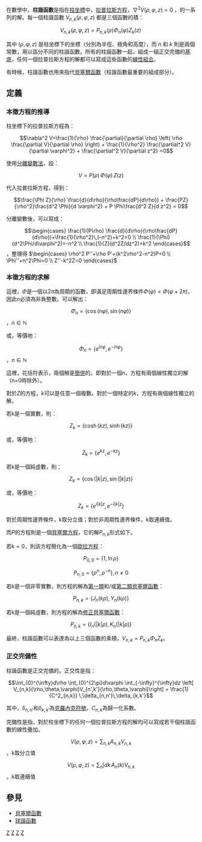 {{unreferenced|time=2014-03-21T16:18:11+00:00}}
{{NoteTA
|G1 = Math
}}

在數學中，'''柱諧函數'''是指在[[柱坐標|柱坐標]]中，[[拉普拉斯方程|拉普拉斯方程]]，<math>\nabla^2 V (\rho, \varphi, z) = 0</math> ，的一系列的解。每一個柱諧函數 <math>V_{n,k}(\rho,\varphi,z)</math> 都是三個函數的積：

:<math>V_{n,k}(\rho,\varphi,z)=P_{n,k}(\rho)\Phi_n(\varphi)Z_k(z)\,</math>

其中 <math>(\rho,\varphi,z)</math> 是柱坐標下的坐標（分別為半徑、極角和高度），而 ''n'' 和 ''k'' 則是兩個常數，用以區分不同的柱諧函數。所有的柱諧函數一起，組成一組正交完備的[[基底|基底]]，任何一個拉普拉斯方程的解都可以寫成這些函數的[[線性組合|線性組合]]。

有時候，柱諧函數也用來指代[[貝塞爾函數|貝塞爾函數]]（柱諧函數最重要的組成部分）。

== 定義 ==
=== 本徵方程的推導 ===
柱坐標下的拉普拉斯方程為：

:<math>\nabla^2 V=\frac{1}{\rho} \frac{\partial}{\partial \rho} \left( \rho \frac{\partial V}{\partial \rho} \right) + \frac{1}{\rho^2} \frac{\partial^2 V}{\partial \varphi^2} + \frac{\partial^2 V}{\partial z^2} =0</math>

使用[[分離變數法|分離變數法]]，設：

:<math>V=P(\rho)\,\Phi(\varphi)\,Z(z)</math>

代入拉普拉斯方程，得到：

:<math>
\frac{\Phi Z}{\rho} \frac{d}{d\rho}(\rho\frac{dP}{d\rho}) + \frac{PZ}{\rho^2}\frac{d^2 \Phi}{d \varphi^2} + P \Phi\frac{d^2 Z}{d z^2} = 0</math>

分離變數後，可以寫成：

:<math>\begin{cases}
\frac{1}{P\rho} \frac{d}{d\rho}(\rho\frac{dP}{d\rho})+\frac{1}{\rho^2}\,(-n^2)+k^2=0  \\
\frac{1}{\Phi}(d^2\Phi/d\varphi^2)=-n^2  \\
\frac{1}{Z}(d^2Z/dz^2)=k^2
\end{cases}</math>，整理得 <math>\begin{cases}
\rho^2 P''+\rho P'+(k^2\rho^2-n^2)P=0  \\
\Phi''+n^2\Phi=0  \\
Z''-k^2Z=0
\end{cases}</math>

=== 本徵方程的求解 ===
這裡，<math>\Phi</math>是一個以<math>2\pi</math>為周期的函數，即滿足周期性邊界條件<math>\Phi(\varphi) = \Phi(\varphi+2\pi)</math>，因此<math>n</math>必須為非負整數。可以解出：
:<math>\Phi_n = \{ \cos(n\varphi) , \sin(n\varphi) \}</math>，<math>n\in\mathbb{N}</math>

或，等價地：
:<math>\Phi_n = \{ e^{in\varphi} , e^{-in\varphi} \}</math>，<math>n\in\mathbb{N}</math>

這裡，花括符表示，兩個解是[[簡併|簡併]]的。即對於一個n，方程有兩個線性獨立的解（n=0時除外）。

對於<math>Z</math>的方程，<math>k</math>可以是任意一個複數。對於一個特定的<math>k</math>，方程有兩個線性獨立的解。

若k是一個實數，則：
:<math>Z_k = \{ \cosh(kz) , \sinh(kz) \}</math>

或，等價地：
:<math>Z_k = \{ e^{kz} , e^{-kz} \}</math>


若k是一個純虛數，則：
:<math>Z_k = \{ \cos(|k|z) , \sin(|k|z) \}</math>

或，等價地：
:<math>Z_k = \{ e^{i|k|z} , e^{-i|k|z} \}</math>

對於周期性邊界條件，k取分立值；對於非周期性邊界條件，k取連續值。

而<math>P</math>的方程則是一個[[貝塞爾方程|貝塞爾方程]]，它的解<math>P_{n,k}</math>形式如下。

若<math>k=0</math>，則該方程簡化為一個[[柯西－歐拉方程|歐拉方程]]：
:<math>P_{0,0} = \{1,\ln\rho\} </math>
:<math>P_{n,0} = \{\rho^n,\rho^{-n}\},n\neq0</math>

若<math>k</math>是一個非零實數，則方程的解為[[贝塞尔函数#第一类贝塞尔函数|第一類]]和/或[[贝塞尔函数#第二类贝塞尔函数（诺依曼函数）|第二類貝塞爾函數]]：
:<math>P_{n,k} = \{J_n(k\rho),Y_n(k\rho)\}</math>

若k是一個純虛數，則方程的解為[[贝塞尔函数#修正贝塞尔函数|修正貝塞爾函數]]：
:<math>P_{n,k} = \{I_n(|k|\rho),K_n(|k|\rho)\}</math>

最終，柱諧函數可以表達為以上三個函數的乘積，<math>V_{n,k} = P_{n,k}\Phi_n Z_k</math>。

=== 正交完備性 ===
柱諧函數是正交完備的。正交性是指：
:<math> \int_{0}^{\infty}d\rho \int_{0}^{2\pi}d\varphi \int_{-\infty}^{\infty}dz \left[ V_{n,k}(\rho,\theta,\varphi)V_{n',k'}(\rho,\theta,\varphi)\right] = \frac{1}{C^2_{n,k}} \,\delta_{n,n'}\,\delta_{k,k'} </math>

其中，<math>\delta_{n,n'}</math>和<math>\delta_{k,k'}</math>為[[克羅內克符號|克羅內克符號]]，<math>C_{n,k}</math>為歸一化系數。

完備性是指，對於柱坐標下的任何一個拉普拉斯方程的解均可以寫成若干個柱諧函數的線性疊加。
:<math>V(\rho,\varphi,z) = \sum_{n,k} A_{n,k}V_{n,k}</math> ，k取分立值
:<math>V(\rho,\varphi,z) = \sum_n \int dk \,A_{n}(k)V_{n,k}</math> ，k取連續值

== 參見 ==
* [[貝塞爾函數|貝塞爾函數]]
* [[球諧函數|球諧函數]]

[[Category:原子物理学|Z]]
[[Category:量子力学|Z]]
[[Category:数学物理|Z]]
[[Category:特殊函數|Z]]